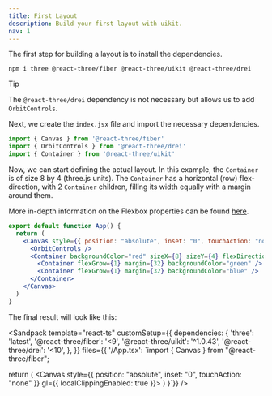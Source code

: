 ```yaml
---
title: First Layout
description: Build your first layout with uikit.
nav: 1
---
```


The first step for building a layout is to install the dependencies.

`npm i three @react-three/fiber @react-three/uikit @react-three/drei`

> [!TIP]
> The `@react-three/drei` dependency is not necessary but allows us to add `OrbitControls`.

Next, we create the `index.jsx` file and import the necessary dependencies.

```jsx showLineNumbers
import { Canvas } from '@react-three/fiber'
import { OrbitControls } from '@react-three/drei'
import { Container } from '@react-three/uikit'
```

Now, we can start defining the actual layout. In this example, the `Container` is of size 8 by 4 (three.js units). The `Container` has a horizontal (row) flex-direction, with 2 `Container` children, filling its width equally with a margin around them.

More in-depth information on the Flexbox properties can be found [here](https://yogalayout.dev/docs/).

```jsx {5-8} showLineNumbers=5
export default function App() {
  return (
    <Canvas style={{ position: "absolute", inset: "0", touchAction: "none" }} gl={{ localClippingEnabled: true }}>
      <OrbitControls />
      <Container backgroundColor="red" sizeX={8} sizeY={4} flexDirection="row">
        <Container flexGrow={1} margin={32} backgroundColor="green" />
        <Container flexGrow={1} margin={32} backgroundColor="blue" />
      </Container>
    </Canvas>
  )
}
```

The final result will look like this:

<Sandpack
  template="react-ts"
  customSetup={{
    dependencies: {
      'three': 'latest',
      '@react-three/fiber': '<9',
      '@react-three/uikit': '^1.0.43',
      '@react-three/drei': '<10',
    },
  }}
  files={{
    '/App.tsx': `import { Canvas } from "@react-three/fiber";

  return (
    <Canvas style={{ position: "absolute", inset: "0", touchAction: "none" }} gl={{ localClippingEnabled: true }}>
      <OrbitControls />
      <Container backgroundColor="red" sizeX={8} sizeY={4} flexDirection="row">
        <Container flexGrow={1} margin={32} backgroundColor="green" />
        <Container flexGrow={1} margin={32} backgroundColor="blue" />
      </Container>
    </Canvas>
  )
}`}}
/>
